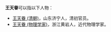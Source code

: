 '''王天眷'''可以指以下人物：
* [[王天眷_(清朝)|王天眷 (清朝)]]，山东济宁人，清初官员。
* [[王天眷_(物理学家)|王天眷 (物理学家)]]，浙江黄岩人，近代物理学家。

{{disambig|cat=三字王姓人名消歧义|tian}}